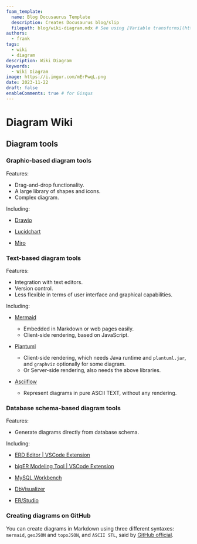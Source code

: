 ```yaml
---
foam_template:
  name: Blog Docusaurus Template
  description: Creates Docusaurus blog/slip
  filepath: blog/wiki-diagram.mdx # See using [Variable transforms](https://code.visualstudio.com/docs/editor/userdefinedsnippets#_variable-transforms )
authors:
  - frank
tags:
  - wiki
  - diagram
description: Wiki Diagram
keywords:
  - Wiki Diagram
image: https://i.imgur.com/mErPwqL.png
date: 2023-11-22
draft: false
enableComments: true # for Gisqus
---
```


# Diagram Wiki

## Diagram tools

### Graphic-based diagram tools

Features:
- Drag-and-drop functionality.
- A large library of shapes and icons.
- Complex diagram.


Including:

- [Drawio](https://github.com/jgraph/drawio)

- [Lucidchart](https://www.lucidchart.com)

- [Miro](https://miro.com)

### Text-based diagram tools

Features:

- Integration with text editors.
- Version control.
- Less flexible in terms of user interface and graphical capabilities.

Including:

- [Mermaid](https://github.com/mermaid-js/mermaid)
  - Embedded in Markdown or web pages easily.
  - Client-side rendering, based on JavaScript.

- [Plantuml](https://github.com/plantuml/plantuml)
  - Client-side rendering, which needs Java runtime and `plantuml.jar`, and `graphviz` optionally for some diagram.
  - Or Server-side rendering, also needs the above libraries.

- [Asciiflow](https://github.com/lewish/asciiflow)
  - Represent diagrams in pure ASCII TEXT, without any rendering.

### Database schema-based diagram tools

Features:
- Generate diagrams directly from database schema.

Including:
- [ERD Editor | VSCode Extension](https://github.com/dineug/erd-editor)

- [bigER Modeling Tool | VSCode Extension](https://github.com/borkdominik/bigER)

- [MySQL Workbench](https://www.mysql.com/products/workbench/)

- [DbVisualizer](https://www.dbvis.com/)

- [ER/Studio](https://www.idera.com/er-studio-enterprise-architecture-solutions/)

### Creating diagrams on GitHub

You can create diagrams in Markdown using three different syntaxes: `mermaid`, `geoJSON` and `topoJSON`, and `ASCII STL`, said by [GitHub official](https://docs.github.com/en/get-started/writing-on-github/working-with-advanced-formatting/creating-diagrams).




